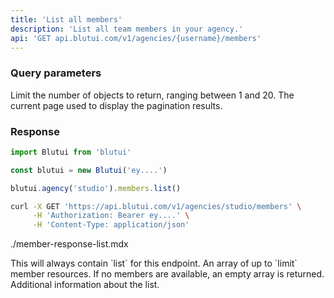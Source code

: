 ```yaml
---
title: 'List all members'
description: 'List all team members in your agency.'
api: 'GET api.blutui.com/v1/agencies/{username}/members'
---
```


### Query parameters

<Parameter name="limit" type="integer | default: 10">
Limit the number of objects to return, ranging between 1 and 20.
</Parameter>

<Parameter name="page" type="integer | default: 1">
The current page used to display the pagination results.
</Parameter>

### Response

```ts tab="Node.js"
import Blutui from 'blutui'

const blutui = new Blutui('ey....')

blutui.agency('studio').members.list()
```

```bash tab="cURL"
curl -X GET 'https://api.blutui.com/v1/agencies/studio/members' \
     -H 'Authorization: Bearer ey....' \
     -H 'Content-Type: application/json'
```

<include>./member-response-list.mdx</include>

<Parameter name="object" type="string">
This will always contain `list` for this endpoint.
</Parameter>

<Parameter name="data" type="array">
An array of up to `limit` member resources. If no members are available, an empty array is returned.
</Parameter>

<Parameter name="meta" type="object">
Additional information about the list.
</Parameter>
